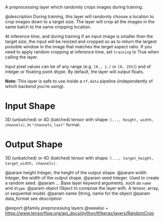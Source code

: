 A preprocessing layer which randomly crops images during training.

@description
During training, this layer will randomly choose a location to crop images
down to a target size. The layer will crop all the images in the same batch
to the same cropping location.

At inference time, and during training if an input image is smaller than the
target size, the input will be resized and cropped so as to return the
largest possible window in the image that matches the target aspect ratio.
If you need to apply random cropping at inference time, set `training` to
True when calling the layer.

Input pixel values can be of any range (e.g. `[0., 1.)` or `[0, 255]`) and
of integer or floating point dtype. By default, the layer will output
floats.

**Note:** This layer is safe to use inside a `tf.data` pipeline
(independently of which backend you're using).

# Input Shape
3D (unbatched) or 4D (batched) tensor with shape:
`(..., height, width, channels)`, in `"channels_last"` format.

# Output Shape
3D (unbatched) or 4D (batched) tensor with shape:
`(..., target_height, target_width, channels)`.

@param height Integer, the height of the output shape.
@param width Integer, the width of the output shape.
@param seed Integer. Used to create a random seed.
@param ... Base layer keyword arguments, such as
    `name` and `dtype`.
@param object Object to compose the layer with. A tensor, array, or sequential model.
@param name String, name for the object
@param data_format see description

@export
@family preprocessing layers
@seealso
+ <https://www.tensorflow.org/api_docs/python/tf/keras/layers/RandomCrop>
